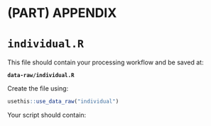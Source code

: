 # (PART) APPENDIX {#appendix} 

# `individual.R`


This file should contain your processing workflow and be saved at:

**`data-raw/individual.R`**

Create the file using:
```r
usethis::use_data_raw("individual")
```

Your script should contain:

```r

```